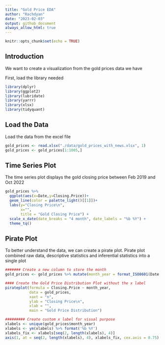 ```yaml
---
title: "Gold Price EDA"
author: "Rachdyan"
date: "2023-02-03"
output: github_document
always_allow_html: true
---
```


```r
knitr::opts_chunk$set(echo = TRUE)
```

## Introduction

We want to create a visualization from the gold prices data we have

First, load the library needed

```r
library(dplyr)
library(ggplot2)
library(lubridate)
library(yarrr)
library(xlsx)
library(tidyquant)
```

## Load the Data

Load the data from the excel file

```r
gold_prices <- read.xlsx("./data/gold_prices_with_news.xlsx", 1)
gold_prices <- gold_prices[1:1005,]
```


## Time Series Plot

The time series plot displays the gold closing price between  Feb 2019 and Oct 2022

```r
gold_prices %>%
  ggplot(aes(x=Date,y=Closing.Price))+
  geom_line(color = palette_light()[[1]])+
  labs(y="Closing Price\n", 
       x="",
       title = "Gold Closing Price") + 
  scale_x_date(date_breaks = "4 month", date_labels = "%b %Y") +
  theme_tq()
```

## Pirate Plot

To better understand the data, we can create a pirate plot. Pirate plot combined raw data, descriptive statistics and inferential statistics into a single plot

```r

####### Create a new column to store the month
gold_prices <- gold_prices %>% mutate(month_year = format_ISO8601(Date, precision = "ym")) 

#### Create the Gold Price Distribution Plot without the x label
pirateplot(formula = Closing.Price ~ month_year, 
           data = gold_prices,
           xaxt = "n",
           ylab = "Closing Price\n",
           xlab = "",
           main = "Gold Price Distribution")  

######### Create custom x label for visual purpose
xlabels <- unique(gold_prices$month_year)
xlabels <- ym(xlabels) %>% format('%b %Y')
xlabels_fix <- xlabels[seq(2, length(xlabels), 4)]
axis(1, at = seq(2, length(xlabels), 4), xlabels_fix, cex.axis = 0.75)
```

